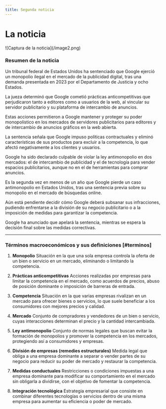 ```yaml
---
title: Segunda noticia
---
```


# La noticia
<Cards>
   <Card 
      title="Visita la noticia"
      href="https://www.elotrolado.net/noticias/internet/google-antimonopolio-publicidad-digital"
   />
</Cards>
![Captura de la noticia](/image2.png)


### Resumen de la noticia

Un tribunal federal de Estados Unidos ha sentenciado que Google ejerció un monopolio ilegal en el mercado de la publicidad digital, tras una demanda presentada en 2023 por el Departamento de Justicia y ocho Estados.

La jueza determinó que Google cometió prácticas anticompetitivas que perjudicaron tanto a editores como a usuarios de la web, al vincular su servidor publicitario y su plataforma de intercambio de anuncios.

Estas acciones permitieron a Google mantener y proteger su poder monopolístico en los mercados de servidores publicitarios para editores y de intercambio de anuncios gráficos en la web abierta.

La sentencia señala que Google impuso políticas contractuales y eliminó características de sus productos para excluir a la competencia, lo que afectó negativamente a los clientes y usuarios.

Google ha sido declarado culpable de violar la ley antimonopolio en dos mercados: el de intercambio de publicidad y el de tecnología para vender espacios publicitarios, aunque no en el de herramientas para comprar anuncios.

Es la segunda vez en menos de un año que Google pierde un caso antimonopolio en Estados Unidos, tras una sentencia previa sobre su monopolio en el mercado de búsquedas online.

Aún está pendiente decidir cómo Google deberá subsanar sus infracciones, pudiendo enfrentarse a la división de su negocio publicitario o a la imposición de medidas para garantizar la competencia.

Google ha anunciado que apelará la sentencia, mientras se espera la decisión final sobre las medidas correctivas.

---

### Términos macroeconómicos y sus definiciones [#terminos]

1. **Monopolio**
   Situación en la que una sola empresa controla la oferta de un bien o servicio en un mercado, eliminando o limitando la competencia.

2. **Prácticas anticompetitivas**
   Acciones realizadas por empresas para limitar la competencia en el mercado, como acuerdos de precios, abuso de posición dominante o imposición de barreras de entrada.

3. **Competencia**
   Situación en la que varias empresas rivalizan en un mercado para ofrecer bienes o servicios, lo que suele beneficiar a los consumidores con mejores precios y calidad.

4. **Mercado**
   Conjunto de compradores y vendedores de un bien o servicio, cuyas interacciones determinan el precio y la cantidad intercambiada.

5. **Ley antimonopolio**
   Conjunto de normas legales que buscan evitar la formación de monopolios y promover la competencia en los mercados, protegiendo así a consumidores y empresas.

6. **División de empresas (remedies estructurales)**
   Medida legal que obliga a una empresa dominante a separar o vender partes de su negocio para reducir su poder de mercado y restaurar la competencia.

7. **Medidas conductuales**
   Restricciones o condiciones impuestas a una empresa dominante para modificar su comportamiento en el mercado sin obligarla a dividirse, con el objetivo de fomentar la competencia.

8. **Integración tecnológica**
   Estrategia empresarial que consiste en combinar diferentes tecnologías o servicios dentro de una misma empresa para aumentar su eficiencia o poder de mercado.
